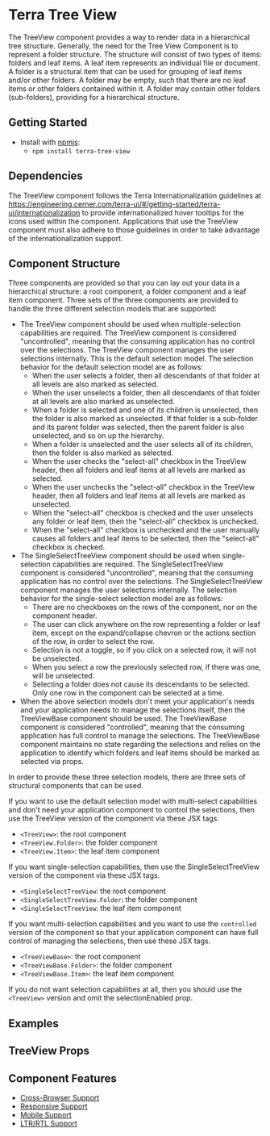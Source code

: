 



<Badge />

# Terra Tree View
The TreeView component provides a way to render data in a hierarchical tree structure. Generally, the need for the Tree View Component is to represent a folder structure.  The structure will consist of two types of items: folders and leaf items.  A leaf item represents an individual file or document.  A folder is a structural item that can be used for grouping of leaf items and/or other folders.  A folder may be empty, such that there are no leaf items or other folders contained within it.  A folder may contain other folders (sub-folders), providing for a hierarchical structure.

## Getting Started

- Install with [npmjs](https://www.npmjs.com):
  - `npm install terra-tree-view`

<!-- AUTO-GENERATED-CONTENT:START Peer Dependencies -->
<!-- AUTO-GENERATED-CONTENT:END -->

## Dependencies

The TreeView component follows the Terra Internationalization guidelines at https://engineering.cerner.com/terra-ui/#/getting-started/terra-ui/internationalization to provide internationalized hover tooltips for
the icons used within the component.  Applications that use the TreeView component must also adhere to those guidelines in order to take
advantage of the internationalization support.

## Component Structure

Three components are provided so that you can lay out your data in a hierarchical structure: a root component, a folder component and a leaf item component.
Three sets of the three components are provided to handle the three different selection models that are supported:
- The TreeView component should be used when multiple-selection capabilities are required. The TreeView component is considered "uncontrolled", meaning that the consuming application has no control over the selections. The TreeView component manages the user selections internally.  This is the default selection model.  The selection behavior for the default selection model are as follows:
  - When the user selects a folder, then all descendants of that folder at all levels are also marked as selected.
  - When the user unselects a folder, then all descendants of that folder at all levels are also marked as unselected.
  - When a folder is selected and one of its children is unselected, then the folder is also marked as unselected. If that folder is a sub-folder and its parent folder was selected, then the parent folder is also unselected, and so on up the hierarchy.
  - When a folder is unselected and the user selects all of its children, then the folder is also marked as selected.
  - When the user checks the "select-all" checkbox in the TreeView header, then all folders and leaf items at all levels are marked as selected.
  - When the user unchecks the "select-all" checkbox in the TreeView header, then all folders and leaf items at all levels are marked as unselected.
  - When the "select-all" checkbox is checked and the user unselects any folder or leaf item, then the "select-all" checkbox is unchecked.
  - When the "select-all" checkbox is unchecked and the user manually causes all folders and leaf items to be selected, then the "select-all" checkbox is checked.
- The SingleSelectTreeView component should be used when single-selection capabilities are required.  The SingleSelectTreeView component is considered "uncontrolled", meaning that the consuming application has no control over the selections.  The SingleSelectTreeView component manages the user selections internally. The selection behavior for the single-select selection model are as follows:
  - There are no checkboxes on the rows of the component, nor on the component header.
  - The user can click anywhere on the row representing a folder or leaf item, except on the expand/collapse chevron or the actions section of the row, in order to select the row.
  - Selection is not a toggle, so if you click on a selected row, it will not be unselected.
  - When you select a row the previously selected row, if there was one, will be unselected.
  - Selecting a folder does not cause its descendants to be selected.  Only one row in the component can be selected at a time.
- When the above selection models don't meet your application's needs and your application needs to manage the selections itself, then the TreeViewBase component should be used. The TreeViewBase component is considered "controlled", meaning that the consuming application has full control to manage the selections. The TreeViewBase component maintains no state regarding the selections and relies on the application to identify which folders and leaf items should be marked as selected via props.

In order to provide these three selection models, there are three sets of structural components that can be used.

If you want to use the default selection model with multi-select capabilities and don't need your application component to control the selections, then use the TreeView version of the component via these JSX tags.
- `<TreeView>`: the root component
- `<TreeView.Folder>`: the folder component
- `<TreeView.Item>`: the leaf item component

If you want single-selection capabilities, then use the SingleSelectTreeView version of the component via these JSX tags.
- `<SingleSelectTreeView`: the root component
- `<SingleSelectTreeView.Folder`: the folder component
- `<SingleSelectTreeView`: the leaf item component

If you want multi-selection capabilities and you want to use the `controlled` version of the component so that your application component can have full control of managing the selections, then use these JSX tags.
- `<TreeViewBase>`: the root component
- `<TreeViewBase.Folder>`: the folder component
- `<TreeViewBase.Item>`: the leaf item component

If you do not want selection capabilities at all, then you should use the `<TreeView>` version and omit the selectionEnabled prop.
  



## Examples
<NoSelection title="No Selection" />
<SingleRootFolderOpen title="Single Root Folder Open" />
<IndicatorSection title="Indicator Section" />
<SingleSelect  title="Single select"/>
<FullFeatured title="Full Featured" />
<DefaultSelectionModel title="DefaultSelectionModel" />
<ActionsSection title="Actions Section" />
<BasicControlledSelections title="Basic Controlled Selections" />
<ApplicationControlledSelections title="Application Controlled Selections" />
<VolumeTest title="VolumeTest" />



## TreeView Props
<TreeViewPropsTable />

<SingleSelectTreeViewPropsTable/>

<TreeViewBasePropsTable/>

## Component Features

 * [Cross-Browser Support](https://github.com/cerner/terra-ui/blob/master/src/terra-dev-site/contributing/ComponentStandards.e.contributing.md#cross-browser-support)
 * [Responsive Support](https://github.com/cerner/terra-ui/blob/master/src/terra-dev-site/contributing/ComponentStandards.e.contributing.md#responsive-support)
 * [Mobile Support](https://github.com/cerner/terra-ui/blob/master/src/terra-dev-site/contributing/ComponentStandards.e.contributing.md#mobile-support)
 * [LTR/RTL Support](https://github.com/cerner/terra-ui/blob/master/src/terra-dev-site/contributing/ComponentStandards.e.contributing.md#ltr--rtl-support)
